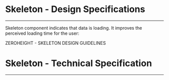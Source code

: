 
<Meta title="ODS Components/User feedback/Skeleton [atom]/Specifications" />

# Skeleton - Design Specifications
----

Skeleton component indicates that data is loading. It improves the perceived loading time for the user:
<div>
  <osds-button color="primary" variant="ghost" href="https://zeroheight.com/6fc8a63f7/p/63ed1a-wip---skeleton/b/40a887" target="_blank">
    ZEROHEIGHT - SKELETON DESIGN GUIDELINES &nbsp;
    <osds-icon name="external-link" color="primary" size="xs"></osds-icon>
  </osds-button>
</div>

# Skeleton - Technical Specification
----

<SpecificationsSkeleton />
